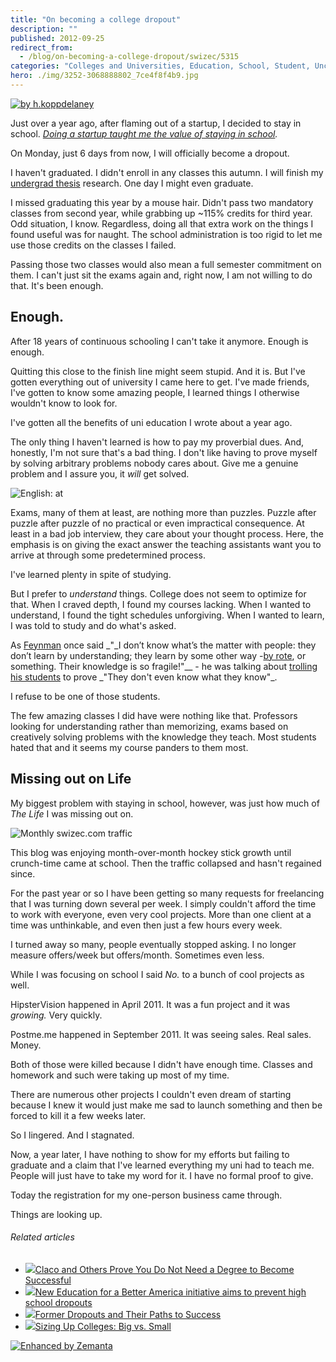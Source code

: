 ```yaml
---
title: "On becoming a college dropout"
description: ""
published: 2012-09-25
redirect_from:
  - /blog/on-becoming-a-college-dropout/swizec/5315
categories: "Colleges and Universities, Education, School, Student, Uncategorized"
hero: ./img/3252-3068888802_7ce4f8f4b9.jpg
---
```


[![by h.koppdelaney](./img/3252-3068888802_7ce4f8f4b9.jpg "by h.koppdelaney")](http://www.flickr.com/photos/h-k-d/3068888802/sizes/m/in/photostream/)

Just over a year ago, after flaming out of a startup, I decided to stay in school. _[Doing a startup taught me the value of staying in school](https://swizec.com/blog/doing-a-startup-taught-me-the-value-of-staying-in-school/swizec/1819)._

On Monday, just 6 days from now, I will officially become a dropout.

I haven't graduated. I didn't enroll in any classes this autumn. I will finish my [undergrad thesis](http://swizec.github.com/Le-Thesis/) research. One day I might even graduate.

I missed graduating this year by a mouse hair. Didn't pass two mandatory classes from second year, while grabbing up ~115% credits for third year. Odd situation, I know. Regardless, doing all that extra work on the things I found useful was for naught. The school administration is too rigid to let me use those credits on the classes I failed.

Passing those two classes would also mean a full semester commitment on them. I can't just sit the exams again and, right now, I am not willing to do that. It's been enough.

## Enough.

After 18 years of continuous schooling I can't take it anymore. Enough is enough.

Quitting this close to the finish line might seem stupid. And it is. But I've gotten everything out of university I came here to get. I've made friends, I've gotten to know some amazing people, I learned things I otherwise wouldn't know to look for.

I've gotten all the benefits of uni education I wrote about a year ago.

The only thing I haven't learned is how to pay my proverbial dues. And, honestly, I'm not sure that's a bad thing. I don't like having to prove myself by solving arbitrary problems nobody cares about. Give me a genuine problem and I assure you, it _will_ get solved.

![English: at](https://upload.wikimedia.org/wikipedia/commons/thumb/5/50/Richard_Feynman_-_Fermilab.jpg/300px-Richard_Feynman_-_Fermilab.jpg "English: at")

Exams, many of them at least, are nothing more than puzzles. Puzzle after puzzle after puzzle of no practical or even impractical consequence. At least in a bad job interview, they care about your thought process. Here, the emphasis is on giving the exact answer the teaching assistants want you to arrive at through some predetermined process.

I've learned plenty in spite of studying.

But I prefer to _understand_ things. College does not seem to optimize for that. When I craved depth, I found my courses lacking. When I wanted to understand, I found the tight schedules unforgiving. When I wanted to learn, I was told to study and do what's asked.

As [Feynman](http://en.wikipedia.org/wiki/Richard_Feynman "Richard Feynman") once said _"\_I don’t know what’s the matter with people: they don’t learn by understanding; they learn by some other way -[by rote](http://en.wikipedia.org/wiki/Rote_learning "Rote learning"), or something. Their knowledge is so fragile!"\_\_ - he was talking about [trolling his students](http://philogb.github.com/notes/learning-by-understanding/) to prove _"They don't even know what they know"\_.

I refuse to be one of those students.

The few amazing classes I did have were nothing like that. Professors looking for understanding rather than memorizing, exams based on creatively solving problems with the knowledge they teach. Most students hated that and it seems my course panders to them most.

## Missing out on Life

My biggest problem with staying in school, however, was just how much of _The Life_ I was missing out on.

![Monthly swizec.com traffic](https://swizec.com/wp-content/uploads/2012/09/Screen-Shot-2012-09-25-at-12.43.58-PM.png "Monthly swizec.com traffic")

This blog was enjoying month-over-month hockey stick growth until crunch-time came at school. Then the traffic collapsed and hasn't regained since.

For the past year or so I have been getting so many requests for freelancing that I was turning down several per week. I simply couldn't afford the time to work with everyone, even very cool projects. More than one client at a time was unthinkable, and even then just a few hours every week.

I turned away so many, people eventually stopped asking. I no longer measure offers/week but offers/month. Sometimes even less.

While I was focusing on school I said _No._ to a bunch of cool projects as well.

HipsterVision happened in April 2011. It was a fun project and it was _growing._ Very quickly.

Postme.me happened in September 2011. It was seeing sales. Real sales. Money.

Both of those were killed because I didn't have enough time. Classes and homework and such were taking up most of my time.

There are numerous other projects I couldn't even dream of starting because I knew it would just make me sad to launch something and then be forced to kill it a few weeks later.

So I lingered. And I stagnated.

Now, a year later, I have nothing to show for my efforts but failing to graduate and a claim that I've learned everything my uni had to teach me. People will just have to take my word for it. I have no formal proof to give.

Today the registration for my one-person business came through.

Things are looking up.

###### Related articles

- [![](https://i.zemanta.com/112041916_80_80.jpg)](http://www.hackcollege.com/blog/2012/09/13/claco-and-others-prove-you-do-not-need-a-degree-to-become-successful.html)[Claco and Others Prove You Do Not Need a Degree to Become Successful](http://www.hackcollege.com/blog/2012/09/13/claco-and-others-prove-you-do-not-need-a-degree-to-become-successful.html)
- [![](https://i.zemanta.com/noimg_61_80_80.jpg)](http://thegrio.com/2012/09/24/new-education-for-a-better-america-initiative-aims-to-prevent-high-school-dropouts/)[New Education for a Better America initiative aims to prevent high school dropouts](http://thegrio.com/2012/09/24/new-education-for-a-better-america-initiative-aims-to-prevent-high-school-dropouts/)
- [![](https://i.zemanta.com/noimg_93_80_80.jpg)](http://www.pbs.org/newshour/rundown/2012/09/high-school-dropouts-lessons-learned.html)[Former Dropouts and Their Paths to Success](http://www.pbs.org/newshour/rundown/2012/09/high-school-dropouts-lessons-learned.html)
- [![](https://i.zemanta.com/93646090_80_80.jpg)](https://bigfuture.collegeboard.org/find-colleges/how-to-find-your-college-fit/sizing-up-colleges-big-vs-small?_escaped_fragment_=tag)[Sizing Up Colleges: Big vs. Small](https://bigfuture.collegeboard.org/find-colleges/how-to-find-your-college-fit/sizing-up-colleges-big-vs-small?_escaped_fragment_=tag)

[![Enhanced by Zemanta](https://img.zemanta.com/zemified_e.png?x-id=f34efd35-48dc-4bcd-93e0-d798f1b756e6)](http://www.zemanta.com/?px "Enhanced by Zemanta")
